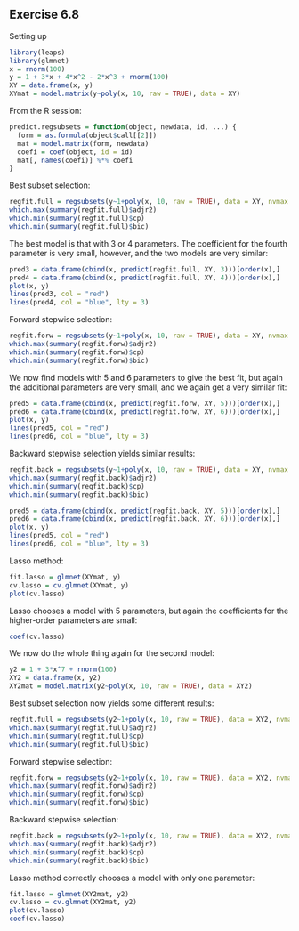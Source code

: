 Exercise 6.8
------------

Setting up
```r
library(leaps)
library(glmnet)
x = rnorm(100)
y = 1 + 3*x + 4*x^2 - 2*x^3 + rnorm(100)
XY = data.frame(x, y)
XYmat = model.matrix(y~poly(x, 10, raw = TRUE), data = XY)
```

From the R session:
```r
predict.regsubsets = function(object, newdata, id, ...) {
  form = as.formula(object$call[[2]])
  mat = model.matrix(form, newdata)
  coefi = coef(object, id = id)
  mat[, names(coefi)] %*% coefi
}
```

Best subset selection:
```r
regfit.full = regsubsets(y~1+poly(x, 10, raw = TRUE), data = XY, nvmax = 11)
which.max(summary(regfit.full)$adjr2)
which.min(summary(regfit.full)$cp)
which.min(summary(regfit.full)$bic)
```

The best model is that with 3 or 4 parameters. The coefficient for the fourth parameter is very small, however, and the two models are very similar:
```r
pred3 = data.frame(cbind(x, predict(regfit.full, XY, 3)))[order(x),]
pred4 = data.frame(cbind(x, predict(regfit.full, XY, 4)))[order(x),]
plot(x, y)
lines(pred3, col = "red")
lines(pred4, col = "blue", lty = 3)
```

Forward stepwise selection:
```r
regfit.forw = regsubsets(y~1+poly(x, 10, raw = TRUE), data = XY, nvmax = 11, method = "forward")
which.max(summary(regfit.forw)$adjr2)
which.min(summary(regfit.forw)$cp)
which.min(summary(regfit.forw)$bic)
```

We now find models with 5 and 6 parameters to give the best fit, but again the additional parameters are very small, and we again get a very similar fit:
```r
pred5 = data.frame(cbind(x, predict(regfit.forw, XY, 5)))[order(x),]
pred6 = data.frame(cbind(x, predict(regfit.forw, XY, 6)))[order(x),]
plot(x, y)
lines(pred5, col = "red")
lines(pred6, col = "blue", lty = 3)
```

Backward stepwise selection yields similar results:
```r
regfit.back = regsubsets(y~1+poly(x, 10, raw = TRUE), data = XY, nvmax = 11, method = "forward")
which.max(summary(regfit.back)$adjr2)
which.min(summary(regfit.back)$cp)
which.min(summary(regfit.back)$bic)

pred5 = data.frame(cbind(x, predict(regfit.back, XY, 5)))[order(x),]
pred6 = data.frame(cbind(x, predict(regfit.back, XY, 6)))[order(x),]
plot(x, y)
lines(pred5, col = "red")
lines(pred6, col = "blue", lty = 3)
```

Lasso method:
```r
fit.lasso = glmnet(XYmat, y)
cv.lasso = cv.glmnet(XYmat, y)
plot(cv.lasso)
```

Lasso chooses a model with 5 parameters, but again the coefficients for the higher-order parameters are small:
```r
coef(cv.lasso)
```




We now do the whole thing again for the second model:
```r
y2 = 1 + 3*x^7 + rnorm(100)
XY2 = data.frame(x, y2)
XY2mat = model.matrix(y2~poly(x, 10, raw = TRUE), data = XY2)
```

Best subset selection now yields some different results:
```r
regfit.full = regsubsets(y2~1+poly(x, 10, raw = TRUE), data = XY2, nvmax = 11)
which.max(summary(regfit.full)$adjr2)
which.min(summary(regfit.full)$cp)
which.min(summary(regfit.full)$bic)
```

Forward stepwise selection:
```r
regfit.forw = regsubsets(y2~1+poly(x, 10, raw = TRUE), data = XY2, nvmax = 11, method = "forward")
which.max(summary(regfit.forw)$adjr2)
which.min(summary(regfit.forw)$cp)
which.min(summary(regfit.forw)$bic)
```

Backward stepwise selection:
```r
regfit.back = regsubsets(y2~1+poly(x, 10, raw = TRUE), data = XY2, nvmax = 11, method = "forward")
which.max(summary(regfit.back)$adjr2)
which.min(summary(regfit.back)$cp)
which.min(summary(regfit.back)$bic)
```

Lasso method correctly chooses a model with only one parameter:
```r
fit.lasso = glmnet(XY2mat, y2)
cv.lasso = cv.glmnet(XY2mat, y2)
plot(cv.lasso)
coef(cv.lasso)
```